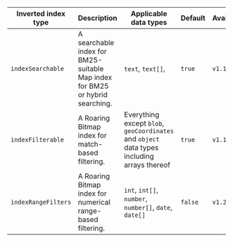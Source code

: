 | Inverted index type | Description | Applicable data types | Default | Availability |
| --- | --- | --- | --- | --- |
| `indexSearchable` | A searchable index for BM25-suitable Map index for BM25 or hybrid searching. | `text`, `text[]`,  | `true` | `v1.19` |
| `indexFilterable` | A Roaring Bitmap index for match-based filtering. | Everything except `blob`, `geoCoordinates` and `object` data types including arrays thereof | `true` | `v1.19` |
| `indexRangeFilters` | A Roaring Bitmap index for numerical range-based filtering. | `int`, `int[]`, `number`, `number[]`, `date`, `date[]` | `false` | `v1.26` |
